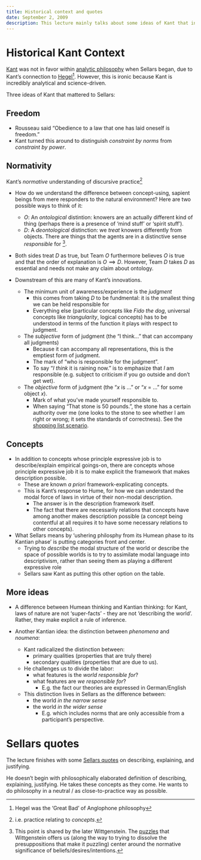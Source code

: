 ```yaml
---
title: Historical context and quotes
date: September 2, 2009
description: This lecture mainly talks about some ideas of Kant that influenced Sellars and introduces Sellars through a long series of quotes.
---
```



# Historical Kant Context

[Kant](/docs/phil/people/kant/index.qmd) was not in favor within 
[analytic philosophy](https://en.wikipedia.org/wiki/Analytic_philosophy) when 
Sellars began, due to Kant's connection to 
[Hegel](/docs/phil/people/brandom/#on-kant-and-hegel)[^1]. However, this is 
ironic because Kant is incredibly analytical and science-driven.

[^1]:Hegel was the 'Great Bad' of Anglophone philosophy

Three ideas of Kant that mattered to Sellars:

## Freedom
- Rousseau said "Obedience to a law that one has laid oneself is freedom."
- Kant turned this around to distinguish *constraint by norms* from *constraint 
  by power*.


## Normativity
Kant's *normative* understanding of discursive practice[^2]

[^2]: i.e. practice relating to *concepts*.

- How do we understand the difference between concept-using, sapient beings from 
  mere responders to the natural environment? Here are two possible ways to 
  think of it:
    - $O$: An *ontological* distintion: knowers are an actually different kind 
      of thing (perhaps there is a presence of 'mind stuff' or 'spirit stuff').
    - $D$: A *deontological* distinction: we *treat* knowers differently from 
      objects. There are things that the agents are in a distinctive sense 
      *responsible* for [^3].
- Both sides treat $D$ as true, but Team $O$ furthermore believes $O$ is true 
  and that the order of explanation is $O \implies D$. However, Team $D$ takes 
  $D$ as essential and needs not make any claim about ontology.

- Downstream of this are many of Kant's innovations.
    - The minimum unit of awareness/experience is the *judgment*
        - this comes from taking $D$ to be fundmental: it is the smallest thing 
          we can be held responsible for
        - Everything else (particular concepts like *Fido the dog*, universal 
          concepts like *triangularity*, logical concepts) has to be understood 
          in terms of the function it plays with respect to judgment.
    - The *subjective* form of judgment (the "I think..." that can accompany all 
      judgments)
        - Because it can accompany all representations, this is the emptiest 
          form of judgment.
        - The mark of "who is responsible for the judgment".
        - To say "*I think* it is raining now." is to emphasize that *I* am 
          responsible (e.g. subject to criticism if you go outside and don't 
          get wet).
    - The *objective* form of judgment (the "$x$ is ..." or "$x$ = ..." for some 
      object $x$).
        - Mark of what you've made yourself responsible to.
        - When saying "That stone is 50 pounds.", the stone has a certain 
          authority over me (one looks to the stone to see whether I am right or 
          wrong; it sets the standards of correctness). See the 
          [shopping list scenario](/docs/phil/situations/shoppinglist.qmd).

[^3]: This point is shared by the later Wittgenstein. The 
[puzzles](/docs/phil/situations/childrensgame.qmd) that Wittgenstein offers us 
(along the way to trying to dissolve the presuppositions that make it puzzling) 
center around the normative significance of beliefs/desires/intentions.

## Concepts
- In addition to concepts whose principle expressive job is to describe/explain 
  empirical goings-on, there are concepts whose principle expressive job it is 
  to make explicit the framework that makes description possible.
    - These are known *a priori* framework-explicating concepts.
    - This is Kant's response to Hume, for how we can understand the modal force 
      of laws in virtue of their non-modal description.
        - The answer is in the description framework itself.
        - The fact that there are necessarily relations that concepts have among 
          another makes description possible (a concept being contentful at all 
          requires it to have some necessary relations to other concepts).
- What Sellars means by 'ushering philosphy from its Humean phase to its Kantian 
  phase' is putting categories front and center.
    - Trying to *describe* the modal structure of the world or describe the 
      space of possible worlds is to try to assimilate modal language into 
      descriptivism, rather than seeing them as playing a different expressive 
      role
    - Sellars saw Kant as putting this other option on the table.

## More ideas
- A difference between Humean thinking and Kantian thinking: for Kant, laws of 
  nature are not 'super-facts' - they are not 'describing the world'. Rather, 
  they make explicit a rule of inference.

- Another Kantian idea: the distinction between *phenomena* and *noumena*:
    - Kant radicalized the distinction between:
        - primary qualities (properties that are truly there)
        - secondary qualities (properties that are due to us).
    - He challenges us to divide the labor:
       - what features is the *world responsible for*?
       - what features are *we responsible for*?
           - E.g. the fact our theories are expressed in German/English
    - This distinction lives in Sellars as the difference between:
        -  the world *in the narrow sense*
        -  the world *in the wider sense*
            - E.g. which includes norms that are only accessible from a 
              participant's perspective.

# Sellars quotes

The lecture finishes with some 
[Sellars quotes](/docs/phil/people/sellars/index.qmd#quotes) on describing, 
explaining, and justifying.

He doesn't begin with philosophically elaborated definition of describing, 
explaining, justifying. He takes these concepts as they come. He wants to do 
philosophy in a neutral / as close-to-practice way as possible.
